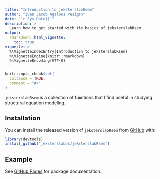 ```yaml
---
title: "Introduction to jeksterslabRsem"
author: "Ivan Jacob Agaloos Pesigan"
date: "`r Sys.Date()`"
description: >
  Learn how to get started with the basics of jeksterslabRsem.
output:
  rmarkdown::html_vignette:
    toc: true
vignette: >
  %\VignetteIndexEntry{Introduction to jeksterslabRsem}
  %\VignetteEngine{knitr::rmarkdown}
  %\VignetteEncoding{UTF-8}
---
```


```r
knitr::opts_chunk$set(
  collapse = TRUE,
  comment = "#>"
)
```

`jeksterslabRsem` is a collection of functions that I find useful in studying structural equation modeling.

## Installation

You can install the released version of `jeksterslabRsem` from [GitHub](https://github.com/jeksterslabds/jeksterslabRsem) with:

```r
library(devtools)
install_github("jeksterslabds/jeksterslabRsem")
```

## Example

See [GitHub Pages](https://jeksterslabds.github.io/jeksterslabRsem/index.html)
for package documentation.
